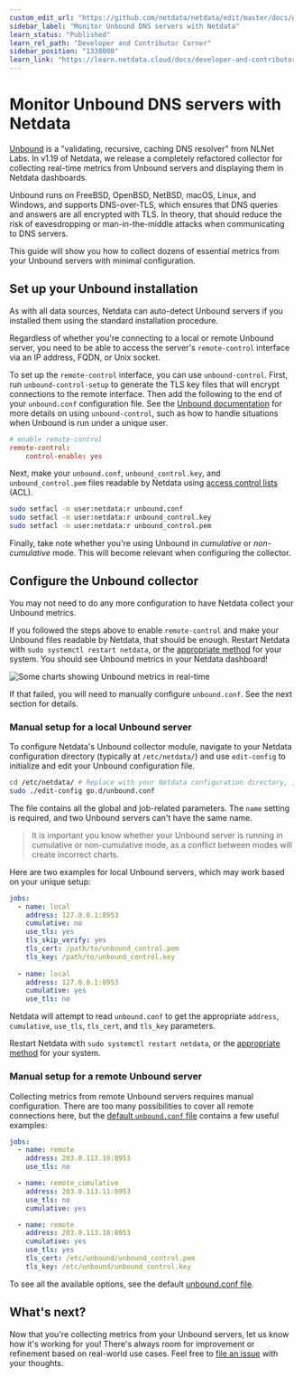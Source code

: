 ```yaml
---
custom_edit_url: "https://github.com/netdata/netdata/edit/master/docs/guides/collect-unbound-metrics.md"
sidebar_label: "Monitor Unbound DNS servers with Netdata"
learn_status: "Published"
learn_rel_path: "Developer and Contributor Corner"
sidebar_position: "1338000"
learn_link: "https://learn.netdata.cloud/docs/developer-and-contributor-corner/monitor-unbound-dns-servers-with-netdata"
---
```



# Monitor Unbound DNS servers with Netdata

[Unbound](https://nlnetlabs.nl/projects/unbound/about/) is a "validating, recursive, caching DNS resolver" from NLNet
Labs. In v1.19 of Netdata, we release a completely refactored collector for collecting real-time metrics from Unbound
servers and displaying them in Netdata dashboards.

Unbound runs on FreeBSD, OpenBSD, NetBSD, macOS, Linux, and Windows, and supports DNS-over-TLS, which ensures that DNS
queries and answers are all encrypted with TLS. In theory, that should reduce the risk of eavesdropping or
man-in-the-middle attacks when communicating to DNS servers.

This guide will show you how to collect dozens of essential metrics from your Unbound servers with minimal
configuration.

## Set up your Unbound installation

As with all data sources, Netdata can auto-detect Unbound servers if you installed them using the standard installation
procedure.

Regardless of whether you're connecting to a local or remote Unbound server, you need to be able to access the server's
`remote-control` interface via an IP address, FQDN, or Unix socket.

To set up the `remote-control` interface, you can use `unbound-control`. First, run `unbound-control-setup` to generate
the TLS key files that will encrypt connections to the remote interface. Then add the following to the end of your
`unbound.conf` configuration file. See the [Unbound
documentation](https://nlnetlabs.nl/documentation/unbound/howto-setup/#setup-remote-control) for more details on using
`unbound-control`, such as how to handle situations when Unbound is run under a unique user.

```conf
# enable remote-control
remote-control:
    control-enable: yes
```

Next, make your `unbound.conf`, `unbound_control.key`, and `unbound_control.pem` files readable by Netdata using [access
control lists](https://wiki.archlinux.org/index.php/Access_Control_Lists) (ACL).

```bash
sudo setfacl -m user:netdata:r unbound.conf
sudo setfacl -m user:netdata:r unbound_control.key
sudo setfacl -m user:netdata:r unbound_control.pem
```

Finally, take note whether you're using Unbound in _cumulative_ or _non-cumulative_ mode. This will become relevant when
configuring the collector.

## Configure the Unbound collector

You may not need to do any more configuration to have Netdata collect your Unbound metrics.

If you followed the steps above to enable `remote-control` and make your Unbound files readable by Netdata, that should
be enough. Restart Netdata with `sudo systemctl restart netdata`, or the [appropriate
method](/docs/netdata-agent/installation#maintaining-a-netdata-agent-installation) for your system. You should see Unbound metrics in your Netdata
dashboard!

![Some charts showing Unbound metrics in real-time](https://user-images.githubusercontent.com/1153921/69659974-93160f00-103c-11ea-88e6-27e9efcf8c0d.png)

If that failed, you will need to manually configure `unbound.conf`. See the next section for details.

### Manual setup for a local Unbound server

To configure Netdata's Unbound collector module, navigate to your Netdata configuration directory (typically at
`/etc/netdata/`) and use `edit-config` to initialize and edit your Unbound configuration file.

```bash
cd /etc/netdata/ # Replace with your Netdata configuration directory, if not /etc/netdata/
sudo ./edit-config go.d/unbound.conf
```

The file contains all the global and job-related parameters. The `name` setting is required, and two Unbound servers
can't have the same name.

> It is important you know whether your Unbound server is running in cumulative or non-cumulative mode, as a conflict
> between modes will create incorrect charts.

Here are two examples for local Unbound servers, which may work based on your unique setup:

```yaml
jobs:
  - name: local
    address: 127.0.0.1:8953
    cumulative: no
    use_tls: yes
    tls_skip_verify: yes
    tls_cert: /path/to/unbound_control.pem
    tls_key: /path/to/unbound_control.key
  
  - name: local
    address: 127.0.0.1:8953
    cumulative: yes
    use_tls: no
```

Netdata will attempt to read `unbound.conf` to get the appropriate `address`, `cumulative`, `use_tls`, `tls_cert`, and
`tls_key` parameters. 

Restart Netdata with `sudo systemctl restart netdata`, or the [appropriate
method](/docs/netdata-agent/installation#maintaining-a-netdata-agent-installation) for your system.

### Manual setup for a remote Unbound server

Collecting metrics from remote Unbound servers requires manual configuration. There are too many possibilities to cover
all remote connections here, but the [default `unbound.conf`
file](https://github.com/netdata/netdata/blob/master/src/go/collectors/go.d.plugin/config/go.d/unbound.conf) contains a few useful examples:

```yaml
jobs:
  - name: remote
    address: 203.0.113.10:8953
    use_tls: no

  - name: remote_cumulative
    address: 203.0.113.11:8953
    use_tls: no
    cumulative: yes

  - name: remote
    address: 203.0.113.10:8953
    cumulative: yes
    use_tls: yes
    tls_cert: /etc/unbound/unbound_control.pem
    tls_key: /etc/unbound/unbound_control.key
```

To see all the available options, see the default [unbound.conf
file](https://github.com/netdata/netdata/blob/master/src/go/collectors/go.d.plugin/config/go.d/unbound.conf).

## What's next?

Now that you're collecting metrics from your Unbound servers, let us know how it's working for you! There's always room
for improvement or refinement based on real-world use cases. Feel free to [file an
issue](https://github.com/netdata/netdata/issues/new?assignees=&labels=bug%2Cneeds+triage&template=BUG_REPORT.yml) with your
thoughts.


